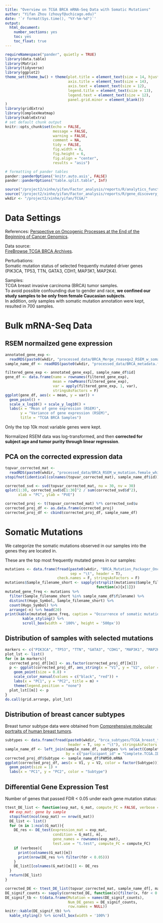 ```yaml
---
title: "Overview on TCGA BRCA mRNA-Seq Data with Somatic Mutations"
author: "Yifan Zhou (zhouyf@uchicago.edu)"
date: '`r format(Sys.time(), "%Y-%m-%d")`'
output:
  html_document:
    number_sections: yes
    toc: yes
    toc_float: true
---
```


```r
requireNamespace("pander", quietly = TRUE)
library(data.table)
library(Matrix)
library(tidyverse)
library(ggplot2)
theme_set(theme_bw() + theme(plot.title = element_text(size = 14, hjust = 0.5),
                             axis.title = element_text(size = 14),
                             axis.text = element_text(size = 12),
                             legend.title = element_text(size = 13),
                             legend.text = element_text(size = 12),
                             panel.grid.minor = element_blank())
)
library(gridExtra)
library(ComplexHeatmap)
library(kableExtra)
# set default chunk output
knitr::opts_chunk$set(echo = FALSE,
                      message = FALSE,
                      warning = FALSE,
                      comment = NA,
                      tidy = FALSE,
                      fig.width = 8,
                      fig.height = 6,
                      fig.align = "center",
                      results = "asis")

# formatting of pander tables
pander::panderOptions('knitr.auto.asis', FALSE)
pander::panderOptions("table.split.table", Inf)
```

```r
source("/project2/xinhe/yifan/Factor_analysis/reports/R/analytics_functions.R")
source("/project2/xinhe/yifan/Factor_analysis/reports/R/gene_discovery_functions.R")
wkdir <- "/project2/xinhe/yifan/TCGA/"
```

# Data Settings

References:
[Perspective on Oncogenic Processes at the End of the Beginning of Cancer Genomics](https://www.ncbi.nlm.nih.gov/pmc/articles/PMC5916814/).

Data source:   
[FireBrowse TCGA BRCA Archives](http://firebrowse.org/?cohort=BRCA&download_dialog=true).

Perturbations:    
Somatic mutation status of selected frequently mutated driver genes (PIK3CA, TP53, TTN, GATA3, CDH1, MAP3K1, MAP2K4).

Samples:    
TCGA breast invasive carcinoma (BRCA) tumor samples.   
To avoid possible confounding due to gender and race, **we confined our study samples to be only from female Caucasian subjects**.    
In addition, only samples with somatic mutation annotation were kept, resulted in 700 samples.

# Bulk mRNA-Seq Data

## RSEM normailzed gene expression

```r
annotated_gene_exp <-
  readRDS(paste0(wkdir, "processed_data/BRCA_Merge_rnaseqv2_RSEM_w_somatic_mutations.rds"))
sample_name_df <- readRDS(paste0(wkdir, "processed_data/BRCA_metadata.female_white_only.rds"))
```

```r
filtered_gene_exp <- annotated_gene_exp[, sample_name_df$id]
gene_df <- data.frame(name = rownames(filtered_gene_exp),
                      mean = rowMeans(filtered_gene_exp),
                      var = apply(filtered_gene_exp, 1, var),
                      stringsAsFactors = F)
ggplot(gene_df, aes(x = mean, y = var)) +
  geom_point() +
  scale_x_log10() + scale_y_log10() +
  labs(x = "Mean of gene expression (RSEM)",
       y = "Variance of gene expression (RSEM)",
       title = "TCGA BRCA Samples")
```

Only the top 10k most variable genes were kept.

Normalized RSEM data was log-transformed, and then **corrected for subject age and tumor purity through linear regression**.

## PCA on the corrected expression data

```r
topvar_corrected_mat <-
  readRDS(paste0(wkdir, "processed_data/BRCA_RSEM_w_mutation.female_white_only.top10k_var_scaled.corrected.rds"))
stopifnot(identical(colnames(topvar_corrected_mat), sample_name_df$id))
```


```r
corrected_svd <- svd(topvar_corrected_mat, nu = 30, nv = 30)
qplot(1:30, corrected_svd$d[1:30]^2 / sum(corrected_svd$d^2),
      xlab = "PC", ylab = "PVE")

corrected_proj <- t(topvar_corrected_mat) %*% corrected_svd$u
corrected_proj_df <- as.data.frame(corrected_proj)
corrected_proj_df <- cbind(corrected_proj_df, sample_name_df)
```

# Somatic Mutations

We categorize the somatic mutations observed in our samples into the genes they are located in.

These are the top most frequently mutated genes in our samples:
```r
mutations <- data.frame(fread(paste0(wkdir, "BRCA_Mutation_Packager_Oncotated_Calls/merged_TCGA_BRCA_mutations.txt"),
                              sep = "\t", header = T),
                        check.names = F, stringsAsFactors = F)
mutations$Sample_filename_short <- sapply(strsplit(mutations$Sample_filename, split = "[.]"),
                                          function(x){x[1]})
mutated_gene_freq <- mutations %>%
  filter(Sample_filename_short %in% sample_name_df$filename) %>%
  distinct(Hugo_Symbol, Sample_filename_short) %>%
  count(Hugo_Symbol) %>%
  arrange(-n) %>% head(20)
print(kable(mutated_gene_freq, caption = "Occurrence of somatic mutations out of 700 samples:") %>%
        kable_styling() %>%
        scroll_box(width = '100%', height = '500px'))
```

## Distribution of samples with selected mutations

```r
markers <- c("PIK3CA", "TP53", "TTN", "GATA3", "CDH1", "MAP3K1", "MAP2K4")
plot_lst <- list()
for (m in markers){
  corrected_proj_df[[m]] <- as.factor(corrected_proj_df[[m]])
  p <- ggplot(corrected_proj_df, aes_string(x = "V1", y = "V2", color = m)) +
    geom_point(size = 0.8) +
    scale_color_manual(values = c("black", "red")) +
    labs(x = "PC1", y = "PC2", title = m) +
    theme(legend.position = "none")
  plot_lst[[m]] <- p
}
do.call(grid.arrange, plot_lst)
```

## Distribution of breast cancer subtypes

Breast tumor subtype data were obtained from [Comprehensive molecular portraits of human breast tumors](https://www.ncbi.nlm.nih.gov/pmc/articles/PMC3465532/).

```r
subtypes <- data.frame(fread(paste0(wkdir, "brca_subtypes/TCGA_breast_tumors_subtypes.txt"),
                             header = T, sep = "\t"), stringsAsFactors = F)
sample_name_df <- left_join(sample_name_df, subtypes %>% select(Complete.TCGA.ID, PAM50.mRNA),
                            by = c("participant_id" = "Complete.TCGA.ID"))
corrected_proj_df$Subtype <- sample_name_df$PAM50.mRNA
ggplot(corrected_proj_df, aes(x = V1, y = V2, color = factor(Subtype))) +
  geom_point(size = 1) +
  labs(x = "PC1", y = "PC2", color = "Subtype")
```

## Differential Gene Expression Test

Number of genes that passed FDR < 0.05 under each gene mutation status:
```r
ttest_DE_list <- function(exp_mat, G_mat, compute_FC = FALSE, verbose = TRUE){
  ## exp_mat: gene by sample
  stopifnot(ncol(exp_mat) == nrow(G_mat))
  DE_list <- list()
  for (m in 1:ncol(G_mat)){
    DE_res <- DE_test(expression_mat = exp_mat,
                      condition = G_mat[, m],
                      gene_names = rownames(exp_mat),
                      test.use = "t.test", compute_FC = compute_FC)
    if (verbose){
      print(colnames(G_mat)[m])
      print(nrow(DE_res %>% filter(fdr < 0.05)))
    }
    DE_list[[colnames(G_mat)[m]]] <- DE_res
  }
  return(DE_list)
}

corrected_DE <- ttest_DE_list(topvar_corrected_mat, sample_name_df[, markers], verbose = F)
DE_signif_counts <- sapply(corrected_DE, function(x){filter(x, fdr < 0.05) %>% nrow()})
DE_signif_tb <- t(data.frame(Mutation = names(DE_signif_counts),
                             Num_DE_genes = DE_signif_counts,
                             row.names = NULL))
knitr::kable(DE_signif_tb) %>%
  kable_styling() %>% scroll_box(width = '100%')
```

